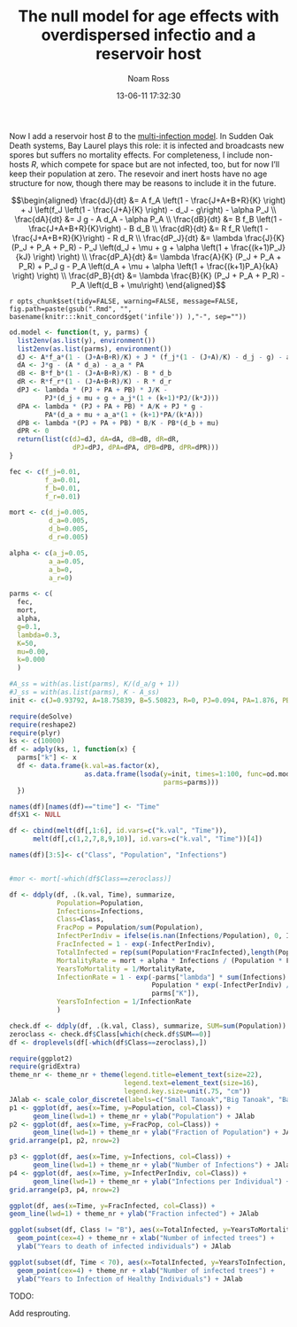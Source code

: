 % The null model for age effects with overdispersed infectio and a reservoir host
% Noam Ross
% 13-06-11 17:32:30

Now I add a reservoir host $B$ to the [multi-infection model](http://www.noamross.net/blog/2013/6/12/multi-infection-overdispersed.html).
In Sudden Oak Death systems, Bay Laurel plays this role: it is infected and
broadcasts new spores but suffers no mortality effects.  For completeness,
I include non-hosts $R$, which compete for space but are not infected, too, but
for now I'll keep their population at zero. The resevoir and inert hosts have
no age structure for now, though there may be reasons to include it in the future.



$$\begin{aligned}
  \frac{dJ}{dt} &= A f_A \left(1 - \frac{J+A+B+R}{K} \right) + J  \left(f_J \left(1 - \frac{J+A}{K} \right) - d_J - g\right) - \alpha P_J \\
  \frac{dA}{dt} &= J g - A d_A - \alpha P_A \\
  \frac{dB}{dt} &= B f_B \left(1 - \frac{J+A+B+R}{K}\right) - B d_B \\
  \frac{dR}{dt} &= R f_R \left(1 - \frac{J+A+B+R}{K}\right) - R d_R \\
  \frac{dP_J}{dt} &= \lambda  \frac{J}{K} (P_J + P_A + P_R)  - P_J \left(d_J + \mu + g + \alpha \left(1 + \frac{(k+1)P_J}{kJ} \right) \right) \\
  \frac{dP_A}{dt} &= \lambda  \frac{A}{K} (P_J + P_A + P_R)  + P_J  g - P_A \left(d_A + \mu + \alpha \left(1 + \frac{(k+1)P_A}{kA}  \right) \right) \\
  \frac{dP_B}{dt} &= \lambda \frac{B}{K} (P_J + P_A + P_R) - P_A \left(d_B + \mu\right)
\end{aligned}$$ 

`r opts_chunk$set(tidy=FALSE, warning=FALSE, message=FALSE, fig.path=paste(gsub(".Rmd", "", basename(knitr:::knit_concord$get('infile')) ),"-", sep=""))`

```r
od.model <- function(t, y, parms) {
  list2env(as.list(y), environment())
  list2env(as.list(parms), environment())
  dJ <- A*f_a*(1 - (J+A+B+R)/K) + J * (f_j*(1 - (J+A)/K) - d_j - g) - a_j * PJ
  dA <- J*g - (A * d_a) - a_a * PA
  dB <- B*f_b*(1 - (J+A+B+R)/K) - B * d_b
  dR <- R*f_r*(1 - (J+A+B+R)/K) - R * d_r
  dPJ <- lambda * (PJ + PA + PB) * J/K - 
         PJ*(d_j + mu + g + a_j*(1 + (k+1)*PJ/(k*J)))
  dPA <- lambda * (PJ + PA + PB) * A/K + PJ * g - 
         PA*(d_a + mu + a_a*(1 + (k+1)*PA/(k*A)))
  dPB <- lambda *(PJ + PA + PB) * B/K - PB*(d_b + mu)
  dPR <- 0
  return(list(c(dJ=dJ, dA=dA, dB=dB, dR=dR,
                dPJ=dPJ, dPA=dPA, dPB=dPB, dPR=dPR)))
}

fec <- c(f_j=0.01,
         f_a=0.01,
         f_b=0.01,
         f_r=0.01)

mort <- c(d_j=0.005,
          d_a=0.005,
          d_b=0.005,
          d_r=0.005)

alpha <- c(a_j=0.05,
          a_a=0.05,
          a_b=0,
          a_r=0)

parms <- c( 
  fec,
  mort,
  alpha,
  g=0.1,
  lambda=0.3,
  K=50,
  mu=0.00,
  k=0.000
  )

#A_ss = with(as.list(parms), K/(d_a/g + 1))
#J_ss = with(as.list(parms), K - A_ss)
init <- c(J=0.93792, A=18.75839, B=5.50823, R=0, PJ=0.094, PA=1.876, PB=0.55, PR=0)

require(deSolve)
require(reshape2)
require(plyr)
ks <- c(10000)
df <- adply(ks, 1, function(x) {
  parms["k"] <- x
  df <- data.frame(k.val=as.factor(x), 
                   as.data.frame(lsoda(y=init, times=1:100, func=od.model, 
                                       parms=parms)))
  })

names(df)[names(df)=="time"] <- "Time"
df$X1 <- NULL

df <- cbind(melt(df[,1:6], id.vars=c("k.val", "Time")),
      melt(df[,c(1,2,7,8,9,10)], id.vars=c("k.val", "Time"))[4])

names(df)[3:5]<- c("Class", "Population", "Infections")


#mor <- mort[-which(df$Class==zeroclass)]

df <- ddply(df, .(k.val, Time), summarize,
            Population=Population,
            Infections=Infections,
            Class=Class,
            FracPop = Population/sum(Population),
            InfectPerIndiv = ifelse(is.nan(Infections/Population), 0, Infections/Population),
            FracInfected = 1 - exp(-InfectPerIndiv),
            TotalInfected = rep(sum(Population*FracInfected),length(Population)),
            MortalityRate = mort + alpha * Infections / (Population * FracInfected),
            YearsToMortality = 1/MortalityRate,
            InfectionRate = 1 - exp(-parms["lambda"] * sum(Infections) * 
                                    Population * exp(-InfectPerIndiv) / 
                                    parms["K"]),
            YearsToInfection = 1/InfectionRate
            )

check.df <- ddply(df, .(k.val, Class), summarize, SUM=sum(Population))
zeroclass <- check.df$Class[which(check.df$SUM==0)]
df <- droplevels(df[-which(df$Class==zeroclass),])
```

```r
require(ggplot2)
require(gridExtra)
theme_nr <- theme_nr + theme(legend.title=element_text(size=22),
                             legend.text=element_text(size=16),
                             legend.key.size=unit(.75, "cm"))
JAlab <- scale_color_discrete(labels=c("Small Tanoak","Big Tanoak", "Bay"), name="") 
p1 <- ggplot(df, aes(x=Time, y=Population, col=Class)) + 
      geom_line(lwd=1) + theme_nr + ylab("Population") + JAlab
p2 <- ggplot(df, aes(x=Time, y=FracPop, col=Class)) + 
      geom_line(lwd=1) + theme_nr + ylab("Fraction of Population") + JAlab
grid.arrange(p1, p2, nrow=2)
```

```r
p3 <- ggplot(df, aes(x=Time, y=Infections, col=Class)) +
      geom_line(lwd=1) + theme_nr + ylab("Number of Infections") + JAlab
p4 <- ggplot(df, aes(x=Time, y=InfectPerIndiv, col=Class)) +
      geom_line(lwd=1) + theme_nr + ylab("Infections per Individual") + JAlab
grid.arrange(p3, p4, nrow=2)
```

```r
ggplot(df, aes(x=Time, y=FracInfected, col=Class)) + 
geom_line(lwd=1) + theme_nr + ylab("Fraction infected") + JAlab
```


```r
ggplot(subset(df, Class != "B"), aes(x=TotalInfected, y=YearsToMortality, col=Class)) + 
  geom_point(cex=4) + theme_nr + xlab("Number of infected trees") + 
  ylab("Years to death of infected individuals") + JAlab
```

```r
ggplot(subset(df, Time < 70), aes(x=TotalInfected, y=YearsToInfection, col=Class)) + 
  geom_point(cex=4) + theme_nr + xlab("Number of infected trees") + 
  ylab("Years to Infection of Healthy Individuals") + JAlab
```


TODO:

Add resprouting.